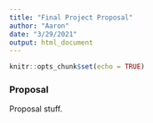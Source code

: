 ```yaml
---
title: "Final Project Proposal"
author: "Aaron"
date: "3/29/2021"
output: html_document
---
```


```r
knitr::opts_chunk$set(echo = TRUE)
```

### Proposal
Proposal stuff.